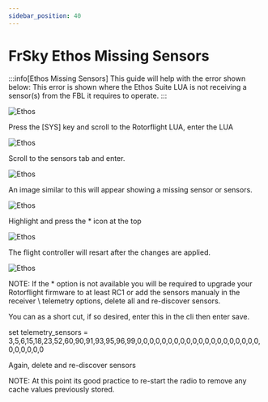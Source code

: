```yaml
---
sidebar_position: 40
---
```


# FrSky Ethos Missing Sensors 

:::info[Ethos Missing Sensors]
This guide will help with the error shown below: This error is shown where the Ethos Suite LUA is not receiving a sensor(s) from the FBL it requires to operate.
:::

![Ethos](./img/ethos-missing-1.jpg)

Press the [SYS] key and scroll to the Rotorflight LUA, enter the LUA

![Ethos](./img/ethos-missing-2.jpg)

Scroll to the sensors tab and enter.

![Ethos](./img/ethos-missing-3.jpg)

An image similar to this will appear showing a missing sensor or sensors.

![Ethos](./img/ethos-missing-4.jpg)

Highlight and press the * icon at the top

![Ethos](./img/ethos-missing-5.jpg)

The flight controller will resart after the changes are applied.

![Ethos](./img/ethos-missing-6.jpg)

NOTE: If the * option is not available you will be required to upgrade your Rotorflight firmware to at least RC1 or add the sensors manualy in the receiver \ telemetry options, delete all and re-discover sensors.

You can as a short cut, if so desired, enter this in the cli then enter save.

set telemetry_sensors = 3,5,6,15,18,23,52,60,90,91,93,95,96,99,0,0,0,0,0,0,0,0,0,0,0,0,0,0,0,0,0,0,0,0,0,0,0,0,0,0

Again, delete and re-discover sensors

NOTE: At this point its good practice to re-start the radio to remove any cache values previously stored.